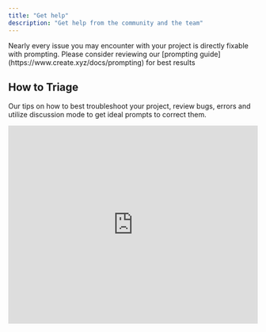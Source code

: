 ```yaml
---
title: "Get help"
description: "Get help from the community and the team"
---
```


<Note>
  Nearly every issue you may encounter with your project is directly fixable with prompting. Please consider reviewing our [prompting guide](https://www.create.xyz/docs/prompting) for best results
</Note>

## How to Triage

Our tips on how to best troubleshoot your project, review bugs, errors and utilize discussion mode to get ideal prompts to correct them. 

<Frame>
  <iframe
    width="100%"
    height="400"
    src="https://www.loom.com/embed/d89db7a65e9c4ab69e0b857310d8b0cf?sid=d01ae0dc-bb71-46f6-b122-b184faea1827"
    title="How to Triage"
    frameBorder="0"
    allow="accelerometer; autoplay; clipboard-write; encrypted-media; gyroscope; picture-in-picture; fullscreen"
    allowFullScreen
    webkitallowfullscreen="true"
    mozallowfullscreen="true"
  />
</Frame>

### Best Approaches for Self-Debugging

<Steps>
  <Step>
    <h4>1. Identify the Issue</h4>
    <p>Open your application and clearly identify what's not working. For mobile apps, test on your device using Expo Go to reproduce errors accurately.</p>
  </Step>
  <Step>
    <h4>2. Capture Error Details</h4>
    <p>Copy the error message from your logs (use the copy button at the bottom of error logs) and note the specific behavior or feature that's broken.</p>
  </Step>
  <Step>
    <h4>3. Use Discussion Mode to Plan</h4>
    <p>Switch to Discussion Mode and paste the error. The AI will analyze the issue and provide you with an ideal prompt to fix it. Copy this prompt for the next step.</p>
  </Step>
  <Step>
    <h4>4. Execute in Thinking Mode</h4>
    <p>Toggle back to Thinking Mode and paste the prompt from Discussion Mode. The AI will execute the fix automatically. Allow time for testing and verification.</p>
  </Step>
  <Step>
    <h4>5. Verify and Test</h4>
    <p>Refresh your preview after the process completes, then test the previously broken functionality to confirm the fix worked.</p>
  </Step>
</Steps>

<Note>
  Watch the video above for detailed guidance on using Discussion Mode for debugging. Work through one error at a time for best results.
</Note>

## Reviewing Error Logs

How to review error logs and provide context to your AI agent to help fix them. 

<Frame>
  <iframe
    width="100%"
    height="400"
    src="https://www.loom.com/embed/677ae3e567394835ba308775d7a8083d?sid=73e81cc7-f84a-47d9-baba-22df5b706d67"
    title="Reviewing Error Logs"
    frameBorder="0"
    allow="accelerometer; autoplay; clipboard-write; encrypted-media; gyroscope; picture-in-picture; fullscreen"
    allowFullScreen
    webkitallowfullscreen="true"
    mozallowfullscreen="true"
  />
</Frame>

## Restarting Preview Server


If you're experiencing issues with your preview not appearing, you can restart the preview server by clicking on the power button in the bottom right of your project. 

<Frame>
  ![Power button location for restarting preview server](/images/restart.png)
</Frame>

## Status Page

If there is an outage or system wide issue we will report it on our status page available at [status.create.xyz](http://status.create.xyz)

Anything's AI Agent relies on upstream data from Anthropic's Claude Sonnet AI Model, if there is an outage with their system it will impact our builder's ability to execute commands. You can view their status page [here.](https://status.anthropic.com/)

## Support

Our primary support channel is over email, [hello@create.xyz](mailto:hello@create.xyz). Please reach out with questions or to report issues with your build. Please consider including your build URL to help us expedite any investigation. Thank you\!

### Sharing Your Build

When asking for help, please include:

1. A link to your `/build` page for the project you're working on
2. A specific description of what's not working (e.g., "The function called "RetrieveWeather" returns a 500 error when submitting the form")

Build links help us see your generated code and troubleshoot more effectively.

<Note>
  Your build links are private - even if shared publicly, only team members can access them. Anything team members and admins can jump into your build to help you out (with your permission).
</Note>

<Frame>
  ![How to copy your /build link from the URL bar](/images/build-link.png)
</Frame>

<Frame caption="How to Share Your Build">
  <iframe
    width="100%"
    height="400"
    src="https://www.loom.com/embed/024720888839484fa566c53729bb5741?sid=58b03780-c595-4bd9-9165-67f5c8cb2f6b"
    title="How to Share Your Build"
    frameBorder="0"
    allow="accelerometer; autoplay; clipboard-write; encrypted-media; gyroscope; picture-in-picture; fullscreen"
    allowFullScreen
    webkitallowfullscreen="true"
    mozallowfullscreen="true"
  />
</Frame>

## Have a question?

Reach out to us at [hello@create.xyz](mailto:hello@create.xyz)